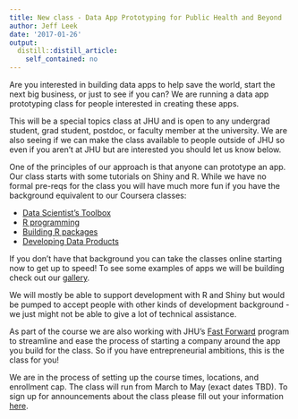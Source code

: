 ```yaml
---
title: New class - Data App Prototyping for Public Health and Beyond
author: Jeff Leek
date: '2017-01-26'
output:
  distill::distill_article:
    self_contained: no
---
```




Are you interested in building data apps to help save the world, start the next big business, or just to see if you can? We are running a data app prototyping class for people interested in creating these apps. 

This will be a special topics class at JHU and is open to any undergrad student, grad student, postdoc, or faculty member at the university. We are also seeing if we can make the class available to people outside of JHU so even if you aren't at JHU but are interested you should let us know below. 

One of the principles of our approach is that anyone can prototype an app. Our class starts with some tutorials on Shiny and R. While we have no formal pre-reqs for the class you will have much more fun if you have the background equivalent to our Coursera classes:

* [Data Scientist’s Toolbox](https://www.coursera.org/learn/data-scientists-tools)
* [R programming](https://www.coursera.org/learn/r-programming)
* [Building R packages](https://www.coursera.org/learn/r-packages)
* [Developing Data Products](https://www.coursera.org/learn/data-products)

If you don't have that background you can take the classes online starting now to get up to speed! To see some examples of apps we will be building check out our [gallery](http://jhudatascience.org/data_app_gallery.html). 


We will mostly be able to support development with R and Shiny but would be pumped to accept people with other kinds of development background - we just might not be able to give a lot of technical assistance.


As part of the course we are also working with JHU's [Fast Forward](https://ventures.jhu.edu/fastforward/) program to streamline and ease the process of starting a company around the app you build for the class. So if you have entrepreneurial ambitions, this is the class for you! 


We are in the process of setting up the course times, locations, and enrollment cap. The class will run from March to May (exact dates TBD). To sign up for announcements about the class please fill out your information [here](http://jhudatascience.org/prototyping_students.html). 



